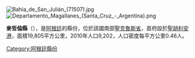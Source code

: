 [[Image:Bahía_de_San_Julián_(71507).jpg|right]]
[[Image:Departamento_Magallanes_(Santa_Cruz_-_Argentina).png|right]]
{{coord|49|18|16|S|67|43|47|W|source:kolossus-eswiki|display=title}}

'''麥哲倫縣'''（{{lang-es|Departamento Magallanes}}），是[[阿根廷|阿根廷]]的縣份，位於該國南部[[聖克魯斯省_(阿根廷)|聖克魯斯省]]，首府設於[[聖胡利安港|聖胡利安港]]，面積19,805平方公里，2010年人口9,202，人口密度每平方公里0.46人。

{{Argentina-geo-stub}}
[[Category:阿根廷縣份|Category:阿根廷縣份]]